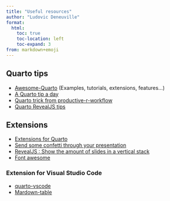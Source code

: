 ```yaml
---
title: "Useful resources"
author: "Ludovic Deneuville"
format:
  html:
    toc: true
    toc-location: left
    toc-expand: 3
from: markdown+emoji
---
```


## Quarto tips

- [Awesome-Quarto](https://github.com/mcanouil/awesome-quarto){target="_blank"} (Examples, tutorials, extensions, features...)
- [A Quarto tip a day](https://mine-cetinkaya-rundel.github.io/quarto-tip-a-day/){target="_blank"}
- [Quarto trick from productive-r-workflow](https://www.productive-r-workflow.com/quarto-tricks){target="_blank"}
- [Quarto RevealJS tips](https://www.avonture.be/blog/quarto-revealjs-tips/){target="_blank"}


## Extensions

- [Extensions for Quarto](https://github.com/quarto-ext){target="_blank"}
- [Send some confetti through your presentation](https://github.com/ArthurData/quarto-confetti){target="_blank"}
- [RevealJS : Show the amount of slides in a vertical stack](https://github.com/Martinomagnifico/quarto-verticator){target="_blank"}
- [Font awesome](https://github.com/quarto-ext/fontawesome){target="_blank"}

### Extension for Visual Studio Code

- [quarto-vscode](https://github.com/quarto-dev/quarto/tree/main/apps/vscode){target="_blank"}
- [Mardown-table](https://github.com/takumisoft68/vscode-markdown-table){target="_blank"}